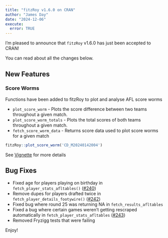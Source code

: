 ```yaml
---
title: "fitzRoy v1.6.0 on CRAN"
author: "James Day"
date: "2024-12-06"
execute:
  error: TRUE
---
```


I'm pleased to announce that `fitzRoy` v1.6.0 has just been accepted to CRAN!

You can read about all the changes below.

## New Features

### Score Worms

Functions have been added to fitzRoy to plot and analyse AFL score worms

-   `plot_score_worm` - Plots the score difference between two teams throughout a given match.
-   `plot_score_worm_totals` - Plots the total scores of both teams throughout a given match.
-   `fetch_score_worm_data` - Returns score data used to plot score worms for a given match

```r
fitzRoy::plot_score_worm('CD_M20240142004') 
```

See [Vignette](https://jimmyday12.github.io/fitzRoy/articles/score-worms.html) for more details

## Bug Fixes

-   Fixed age for players playing on birthday in `fetch_player_stats_afltables()` ([#240](https://github.com/jimmyday12/fitzRoy/issues/240))
-   Remove dupes for players drafted twice in `fetch_player_details_footywire()` ([#242](https://github.com/jimmyday12/fitzRoy/issues/242))
-   Fixed bug where round 25 was returning NA in `fetch_results_afltables`
-   Fixed a bug where certain games weren't getting rescraped automatically in `fetch_player_stats_afltables` ([#243](https://github.com/jimmyday12/fitzRoy/issues/243))
-   Removed Fryzigg tests that were failing

Enjoy!

